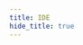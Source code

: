 ```yaml
---
title: IDE
hide_title: true
---
```



<FeatureIcon src={ide} title="IDE" />
<LinkList
  data={[
    {
      title: "Visual Studio Code",
      link: "/docs/ide/visual-studio-code",
      src: visual_studio_code,
    },
    {
      title: "WebStorm",
      link: "/docs/ide/webstorm",
      src: webStorm,
    },
    {
      title: "Rider",
      link: "/docs/ide/rider",
      src: rider,
    },
    {
      title: "Wechat Devtools",
      link: "/docs/ide/wechat-dev-tools",
      src: wechat_devtools,
    },
  ]}
/>
